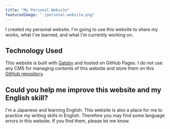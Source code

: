 ```yaml
---
title: "My Personal Website"
featuredImage: "./personal-website.png"
---
```


I created my personal website. I'm going to use this website to share my works, what I've learned, and what I'm currently working on.

## Technology Used

This website is built with [Gatsby](https://www.gatsbyjs.org/) and hosted on GitHub Pages.
I do not use any CMS for managing contents of this website and store them on this [GitHub repository](https://github.com/wasabi315/wasabi315.github.io).

## Could you help me improve this website and my English skill?

I'm a Japanese and learning English. This website is also a place for me to practice my writing skills in English.
Therefore you may find some language errors in this website. If you find them, please let me know.
